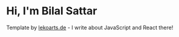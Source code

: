 # Hi, I'm Bilal Sattar

Template by [lekoarts.de](https://www.lekoarts.de?utm_source=cara&utm_medium=Starter) - I write about JavaScript and React there!

